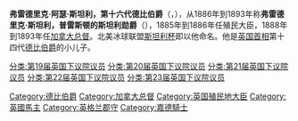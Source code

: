 {{Infobox officeholder
| honorific-prefix = The Right Honourable
| name = 德比伯爵
| honorific-suffix = [[Order_of_the_Garter|KG]] [[Order_of_the_Bath|GCB]] [[Royal_Victorian_Order|GCVO]] [[Her_Majesty's_Most_Honourable_Privy_Council|PC]]
| image = Lord Stanley of Preston.jpg
| signature = Lord Stanley Signature.svg
<!--Military service-->
| monarch2 = 維多利亞女王
| order2 = 貿工大臣
| predecessor2 = A. J. Mundella
| primeminister2 = [[羅伯特·蓋斯科因-塞西爾，第三代索爾斯伯利侯爵|索爾斯伯利侯爵]]
| party = [[保守黨_(英國)|保守黨]]
| monarch1 = [[維多利亞女王|維多利亞女王]]
| office1 = 加拿大總督
| order1 = 第6任
| predecessor1 = 兰斯杜恩侯爵
| primeminister1= [[約翰·亞歷山大·麥克唐納|約翰·亞歷山大·麥克唐納]]<br>[[約翰·阿伯特|約翰·阿伯特]]<br>[[約翰·斯帕洛·戴維·湯普森|約翰·斯帕洛·戴維·湯普森]]
| successor1 = [[約翰·漢密爾頓-戈登，第一代阿伯丁和特麥爾侯爵|阿伯丁伯爵]]
| successor2 = Sir Michael Hicks Beach, Bt
| birth_date = {{Birth date|df=yes|1841|1|15}}
| birth_place = London, UK
| death_date =  {{death date and age|df=yes|1908|06|14|1841|01|15}}
| death_place = Holwood, Kent, UK
| nationality = {{UK}}<br>{{CaD}}
| spouse = Lady Constance Villiers <br> (1840–1922)
| alma_mater = [[Eton_College|Eton]]<br/>[[Royal_Military_College,_Sandhurst|Royal Military College, Sandhurst]]
|nickname           = 
|allegiance         = {{flagcountry|UK}}
|branch             = {{Army|UK}}
|serviceyears       = 1862–1865
|rank               = [[上尉|上尉]]
|unit               = [[擲彈兵衛隊|擲彈兵衛隊]]
|commands           = 
|battles            = 
|awards             = 
| term_start1 = 1888年6月11日
| term_end1 = 1893年9月18日
| term_start2 = 1886年8月3日
| term_end2 = 1888年2月21日
| order3 = 殖民地大臣
| term_start3 = 1885年6月24日
| term_end3 = 1886年1月28日
| monarch3 = Victoria
| primeminister3 = 索爾斯伯利侯爵
| predecessor3 = 德比伯爵
| successor3 = The Earl Granville
| order4 = 陸軍大臣
| term_start4 = 1878年4月2日
| term_end4 = 1880年4月21日
| monarch4 = Victoria
| primeminister4 = [[班傑明·迪斯雷利|比肯斯菲爾德伯爵]]
| predecessor4 = Gathorne Hardy
| successor4 = Hugh Childers
}}

'''弗雷德里克·阿瑟·斯坦利，第十六代德比伯爵'''（{{lang|en|'''Frederick Arthur Stanley, 16th Earl of Derby'''}}，{{bd|1841年|1月15日|1908年|6月14日|catIdx=S}}），从1886年到1893年称'''弗雷德里克·斯坦利，普雷斯顿的斯坦利勋爵'''（{{lang|en|Frederick Stanley, The Lord Stanley of Preston}}），1885年到1886年任殖民大臣，1888年到1893年任[[加拿大总督|加拿大总督]]。北美冰球联盟[[斯坦利杯|斯坦利杯]]即以他命名。他是[[英国首相|英国首相]]第十四代[[愛德華·史密斯-斯坦利，第十四代德比伯爵|德比伯爵]]的小儿子。


{{start box}}
{{s-before|[[亨利·查尔斯·基思·佩蒂-菲茨莫里斯|兰斯杜恩侯爵]]}}
{{s-title|[[加拿大總督|加拿大總督]]}}
{{s-after|[[约翰·坎贝尔·汉密尔顿-戈登|约翰·坎贝尔·汉密尔顿-戈登]]}}
{{s-before|[[爱德华·斯坦利，第十五代德比伯爵|爱德华·斯坦利，第十五代德比伯爵]]}}
{{s-title|[[德比伯爵|德比伯爵]]}}
{{s-after|[[爱德华·斯坦利，第十七代德比伯爵|爱德华·斯坦利，第十七代德比伯爵]]}}
{{end box}}
{{德比伯爵}}
{{加拿大总督}}
{{Authority control}}

{{DEFAULTSORT:Derby, Frederick Stanley, 16th Earl Of}}
[[Category:德比伯爵|Category:德比伯爵]]
[[Category:加拿大总督|Category:加拿大总督]]
[[分类:第19届英国下议院议员|分类:第19届英国下议院议员]]
[[分类:第20届英国下议院议员|分类:第20届英国下议院议员]]
[[分类:第21届英国下议院议员|分类:第21届英国下议院议员]]
[[分类:第22届英国下议院议员|分类:第22届英国下议院议员]]
[[分类:第23届英国下议院议员|分类:第23届英国下议院议员]]
[[Category:英国殖民地大臣|Category:英国殖民地大臣]]
[[Category:英國馬主|Category:英國馬主]]
[[Category:英格兰郡守|Category:英格兰郡守]]
[[Category:嘉德騎士|Category:嘉德騎士]]